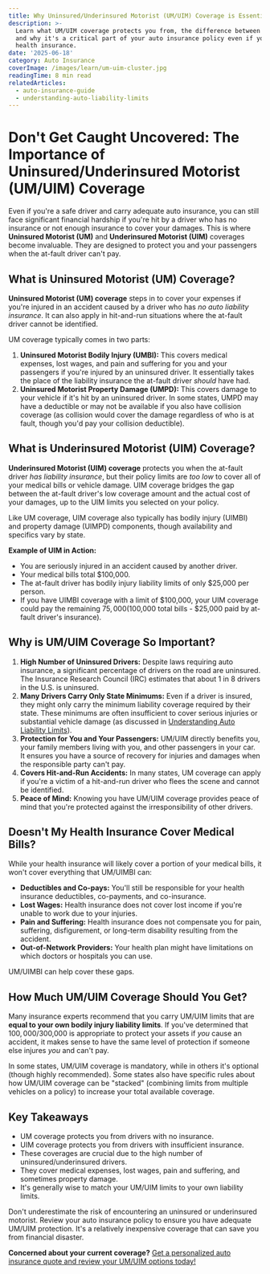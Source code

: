 ```yaml
---
title: Why Uninsured/Underinsured Motorist (UM/UIM) Coverage is Essential
description: >-
  Learn what UM/UIM coverage protects you from, the difference between the two,
  and why it's a critical part of your auto insurance policy even if you have
  health insurance.
date: '2025-06-18'
category: Auto Insurance
coverImage: /images/learn/um-uim-cluster.jpg
readingTime: 8 min read
relatedArticles:
  - auto-insurance-guide
  - understanding-auto-liability-limits
---
```


# Don't Get Caught Uncovered: The Importance of Uninsured/Underinsured Motorist (UM/UIM) Coverage

Even if you're a safe driver and carry adequate <Link href="/learn/why-um-uim-coverage-is-essential">auto insurance</Link>, you can still face significant financial hardship if you're hit by a driver who has no insurance or not enough insurance to cover your damages. This is where **Uninsured Motorist (UM)** and **Underinsured Motorist (UIM)** coverages become invaluable. They are designed to protect you and your passengers when the at-fault driver can't pay.

## What is Uninsured Motorist (UM) Coverage?

**Uninsured Motorist (UM) coverage** steps in to cover your expenses if you're injured in an accident caused by a driver who has *no auto liability insurance*. It can also apply in hit-and-run situations where the at-fault driver cannot be identified.

UM coverage typically comes in two parts:

1.  **Uninsured Motorist Bodily Injury (UMBI):** This covers medical expenses, lost wages, and pain and suffering for you and your passengers if you're injured by an uninsured driver. It essentially takes the place of the liability insurance the at-fault driver *should* have had.
2.  **Uninsured Motorist Property Damage (UMPD):** This covers damage to your vehicle if it's hit by an uninsured driver. In some states, UMPD may have a deductible or may not be available if you also have collision coverage (as collision would cover the damage regardless of who is at fault, though you'd pay your collision deductible).

## What is Underinsured Motorist (UIM) Coverage?

**Underinsured Motorist (UIM) coverage** protects you when the at-fault driver *has liability insurance*, but their policy limits are *too low* to cover all of your medical bills or vehicle damage. UIM coverage bridges the gap between the at-fault driver's low coverage amount and the actual cost of your damages, up to the UIM limits you selected on your policy.

Like UM coverage, UIM coverage also typically has bodily injury (UIMBI) and property damage (UIMPD) components, though availability and specifics vary by state.

**Example of UIM in Action:**
*   You are seriously injured in an accident caused by another driver.
*   Your medical bills total $100,000.
*   The at-fault driver has bodily injury liability limits of only $25,000 per person.
*   If you have UIMBI coverage with a limit of $100,000, your UIM coverage could pay the remaining $75,000 ($100,000 total bills - $25,000 paid by at-fault driver's insurance).

## Why is UM/UIM Coverage So Important?

1.  **High Number of Uninsured Drivers:** Despite laws requiring auto insurance, a significant percentage of drivers on the road are uninsured. The Insurance Research Council (IRC) estimates that about 1 in 8 drivers in the U.S. is uninsured.
2.  **Many Drivers Carry Only State Minimums:** Even if a driver is insured, they might only carry the minimum liability coverage required by their state. These minimums are often insufficient to cover serious injuries or substantial vehicle damage (as discussed in [Understanding Auto Liability Limits](/learn/understanding-auto-liability-limits)).
3.  **Protection for You and Your Passengers:** UM/UIM directly benefits you, your family members living with you, and other passengers in your car. It ensures you have a source of recovery for injuries and damages when the responsible party can't pay.
4.  **Covers Hit-and-Run Accidents:** In many states, UM coverage can apply if you're a victim of a hit-and-run driver who flees the scene and cannot be identified.
5.  **Peace of Mind:** Knowing you have UM/UIM coverage provides peace of mind that you're protected against the irresponsibility of other drivers.

## Doesn't My Health Insurance Cover Medical Bills?

While your health insurance will likely cover a portion of your medical bills, it won't cover everything that UM/UIMBI can:

*   **Deductibles and Co-pays:** You'll still be responsible for your health insurance deductibles, co-payments, and co-insurance.
*   **Lost Wages:** Health insurance does not cover lost income if you're unable to work due to your injuries.
*   **Pain and Suffering:** Health insurance does not compensate you for pain, suffering, disfigurement, or long-term disability resulting from the accident.
*   **Out-of-Network Providers:** Your health plan might have limitations on which doctors or hospitals you can use.

UM/UIMBI can help cover these gaps.

## How Much UM/UIM Coverage Should You Get?

Many insurance experts recommend that you carry UM/UIM limits that are **equal to your own bodily injury liability limits**. If you've determined that $100,000/$300,000 is appropriate to protect your assets if *you* cause an accident, it makes sense to have the same level of protection if someone else injures *you* and can't pay.

In some states, UM/UIM coverage is mandatory, while in others it's optional (though highly recommended). Some states also have specific rules about how UM/UIM coverage can be "stacked" (combining limits from multiple vehicles on a policy) to increase your total available coverage.

## Key Takeaways

*   UM coverage protects you from drivers with no insurance.
*   UIM coverage protects you from drivers with insufficient insurance.
*   These coverages are crucial due to the high number of uninsured/underinsured drivers.
*   They cover medical expenses, lost wages, pain and suffering, and sometimes property damage.
*   It's generally wise to match your UM/UIM limits to your own liability limits.

Don't underestimate the risk of encountering an uninsured or underinsured motorist. Review your auto insurance policy to ensure you have adequate UM/UIM protection. It's a relatively inexpensive coverage that can save you from financial disaster.

**Concerned about your current coverage?** [Get a personalized auto insurance quote and review your UM/UIM options today!](/quote?type=auto)
